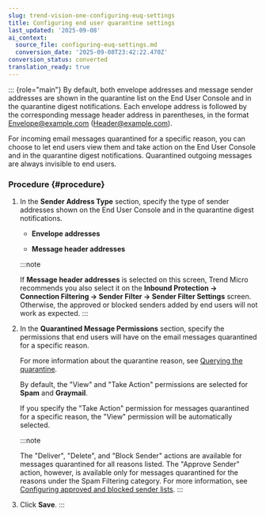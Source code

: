 ```yaml
---
slug: trend-vision-one-configuring-euq-settings
title: Configuring end user quarantine settings
last_updated: '2025-09-08'
ai_context:
  source_file: configuring-euq-settings.md
  conversion_date: '2025-09-08T23:42:22.470Z'
conversion_status: converted
translation_ready: true
---
```


::: {role="main"}
By default, both envelope addresses and message sender addresses are shown in the quarantine list on the End User Console and in the quarantine digest notifications. Each envelope address is followed by the corresponding message header address in parentheses, in the format Envelope@example.com (Header@example.com).

For incoming email messages quarantined for a specific reason, you can choose to let end users view them and take action on the End User Console and in the quarantine digest notifications. Quarantined outgoing messages are always invisible to end users.

### Procedure {#procedure}

1.  In the **Sender Address Type** section, specify the type of sender addresses shown on the End User Console and in the quarantine digest notifications.

    - **Envelope addresses**

    - **Message header addresses**

    :::note

    If **Message header addresses** is selected on this screen, Trend Micro recommends you also select it on the **Inbound Protection → Connection Filtering → Sender Filter → Sender Filter Settings** screen. Otherwise, the approved or blocked senders added by end users will not work as expected.
    :::

2.  In the **Quarantined Message Permissions** section, specify the permissions that end users will have on the email messages quarantined for a specific reason.

    For more information about the quarantine reason, see [Querying the quarantine](querying-quarantine.mdx).

    By default, the "View" and "Take Action" permissions are selected for **Spam** and **Graymail**.

    If you specify the "Take Action" permission for messages quarantined for a specific reason, the "View" permission will be automatically selected.

    :::note

    The "Deliver", "Delete", and "Block Sender" actions are available for messages quarantined for all reasons listed. The "Approve Sender" action, however, is available only for messages quarantined for the reasons under the Spam Filtering category. For more information, see [Configuring approved and blocked sender lists](config-approved-blocked-sender.mdx).
    :::

3.  Click **Save**.
:::
